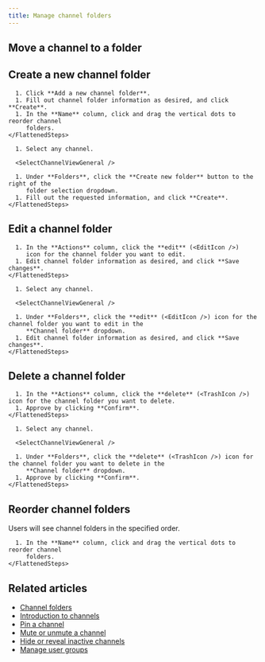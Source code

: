 ```yaml
---
title: Manage channel folders
---
```






<ChannelFoldersIntro />

## Move a channel to a folder

<MoveChannelToFolder />

## Create a new channel folder

<AdminOnly />

<Tabs>
  <TabItem label="Via organization settings">
    <FlattenedSteps>
      <NavigationSteps target="settings/channel-folder-settings" />

      1. Click **Add a new channel folder**.
      1. Fill out channel folder information as desired, and click **Create**.
      1. In the **Name** column, click and drag the vertical dots to reorder channel
         folders.
    </FlattenedSteps>
  </TabItem>

  <TabItem label="Via channel settings">
    <FlattenedSteps>
      <NavigationSteps target="relative/channel/all" />

      1. Select any channel.

      <SelectChannelViewGeneral />

      1. Under **Folders**, click the **Create new folder** button to the right of the
         folder selection dropdown.
      1. Fill out the requested information, and click **Create**.
    </FlattenedSteps>
  </TabItem>
</Tabs>

## Edit a channel folder

<AdminOnly />

<Tabs>
  <TabItem label="Via organization settings">
    <FlattenedSteps>
      <NavigationSteps target="settings/channel-folder-settings" />

      1. In the **Actions** column, click the **edit** (<EditIcon />)
         icon for the channel folder you want to edit.
      1. Edit channel folder information as desired, and click **Save changes**.
    </FlattenedSteps>
  </TabItem>

  <TabItem label="Via channel settings">
    <FlattenedSteps>
      <NavigationSteps target="relative/channel/all" />

      1. Select any channel.

      <SelectChannelViewGeneral />

      1. Under **Folders**, click the **edit** (<EditIcon />) icon for the channel folder you want to edit in the
         **Channel folder** dropdown.
      1. Edit channel folder information as desired, and click **Save changes**.
    </FlattenedSteps>
  </TabItem>
</Tabs>

## Delete a channel folder

<AdminOnly />

<Tabs>
  <TabItem label="Via organization settings">
    <FlattenedSteps>
      <NavigationSteps target="settings/channel-folder-settings" />

      1. In the **Actions** column, click the **delete** (<TrashIcon />) icon for the channel folder you want to delete.
      1. Approve by clicking **Confirm**.
    </FlattenedSteps>
  </TabItem>

  <TabItem label="Via channel settings">
    <FlattenedSteps>
      <NavigationSteps target="relative/channel/all" />

      1. Select any channel.

      <SelectChannelViewGeneral />

      1. Under **Folders**, click the **delete** (<TrashIcon />) icon for the channel folder you want to delete in the
         **Channel folder** dropdown.
      1. Approve by clicking **Confirm**.
    </FlattenedSteps>
  </TabItem>
</Tabs>

## Reorder channel folders

<AdminOnly />

Users will see channel folders in the specified order.

<Tabs>
  <TabItem label="Desktop/Web">
    <FlattenedSteps>
      <NavigationSteps target="settings/channel-folder-settings" />

      1. In the **Name** column, click and drag the vertical dots to reorder channel
         folders.
    </FlattenedSteps>
  </TabItem>
</Tabs>

## Related articles

* [Channel folders](/help/channel-folders)
* [Introduction to channels](/help/introduction-to-channels)
* [Pin a channel](/help/pin-a-channel)
* [Mute or unmute a channel](/help/mute-a-channel)
* [Hide or reveal inactive channels](/help/manage-inactive-channels)
* [Manage user groups](/help/manage-user-groups)
